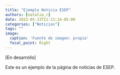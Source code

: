 ```yaml
---
title: "Ejemplo Noticia ESEP"
authors: [natalia_r]
date: 2023-05-23T21:13:14-05:00
categories: ["Noticias"]
tags: ""
image:
  caption: 'Fuente de imagen: propia'
  focal_point: Right
---
```


[En desarrollo]

Este es un ejemplo de la página de noticias de ESEP. 

